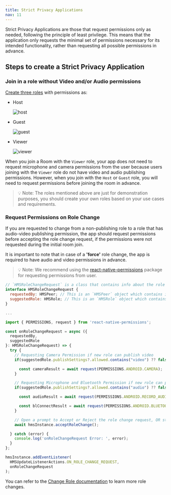 ```yaml
---
title: Strict Privacy Applications
nav: 11
---
```


Strict Privacy Applications are those that request permissions only as needed, following the principle of least privilege. This means that the application only requests the minimal set of permissions necessary for its intended functionality, rather than requesting all possible permissions in advance.

## Steps to create a Strict Privacy Application

### Join in a role without Video and/or Audio permissions

[Create three roles](../foundation/templates-and-roles) with permissions as:

-   Host

    ![host](/docs/v2/flutter-host.png)

-   Guest

    ![guest](/docs/v2/flutter-guest.png)

-   Viewer

    ![viewer](/docs/v2/flutter-viewer.png)

When you join a Room with the `Viewer` role, your app does not need to request microphone and camera permissions from the user because users joining with the `Viewer` role do not have video and audio publishing permissions. However, when you join with the `Host` or `Guest` role, you will need to request permissions before joining the room in advance.

> 💡 Note: The roles mentioned above are just for demonstration purposes, you should create your own roles based on your use cases and requirements.

### Request Permissions on Role Change

If you are requested to change from a non-publishing role to a role that has audio-video publishing permission, the app should request permissions before accepting the role change request, if the permissions were not requested during the initial room join.

It is important to note that in case of a **'force'** role change, the app is required to have audio and video permissions in advance.

> 💡 Note: We recommend using the [react-native-permissions](https://www.npmjs.com/package/react-native-permissions) package for requesting permissions from user.

```js
// `HMSRoleChangeRequest` is a class that contains info about the role change request.
interface HMSRoleChangeRequest {
  requestedBy: HMSPeer; // This is an `HMSPeer` object which contains info about the peer who performed the role change
  suggestedRole: HMSRole; // This is an `HMSRole` object which contains info about the destination role
}

...

import { PERMISSIONS, request } from 'react-native-permissions';

const onRoleChangeRequest = async ({
  requestedBy,
  suggestedRole
}: HMSRoleChangeRequest) => {
  try {
    // Requesting Camera Permission if new role can publish video
    if(suggestedRole.publishSettings?.allowed.contains("video") ?? false) {

      const cameraResult = await request(PERMISSIONS.ANDROID.CAMERA);
    }

    // Requesting Microphone and Bluetooth Permission if new role can publish audio
    if(suggestedRole.publishSettings?.allowed.contains("audio") ?? false) {

      const audioResult = await request(PERMISSIONS.ANDROID.RECORD_AUDIO);

      const blConnectResult = await request(PERMISSIONS.ANDROID.BLUETOOTH_CONNECT);
    }

    // Open a prompt to Accept or Reject the role change request, OR straightaway accept the request
    await hmsInstance.acceptRoleChange();

  } catch (error) {
    console.log('onRoleChangeRequest Error: ', error);
  }
};

hmsInstance.addEventListener(
  HMSUpdateListenerActions.ON_ROLE_CHANGE_REQUEST,
  onRoleChangeRequest
);
```

You can refer to the [Change Role documentation](../features/change-role) to learn more role changes.
